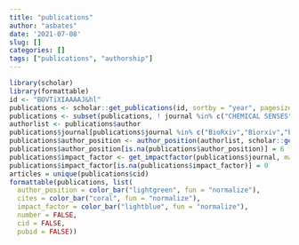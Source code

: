 ```yaml
---
title: "publications"
author: "asbates"
date: '2021-07-08'
slug: []
categories: []
tags: ["publications", "authorship"]
---
```


```r
library(scholar)
library(formattable)
id <- "BOVTiXIAAAAJ&hl"
publications <- scholar::get_publications(id, sortby = "year", pagesize = 100, flush = TRUE)
publications <- subset(publications, ! journal %in% c("CHEMICAL SENSES","University of Cambridge",""))
authorlist <- publications$author
publications$journal[publications$journal %in% c("BioRxiv","Biorxiv","biorxiv")] <- "bioRxiv"
publications$author_position <- author_position(authorlist, scholar::get_profile(id)$name)$Position
publications$author_position[is.na(publications$author_position)] = 6
publications$impact_factor <- get_impactfactor(publications$journal, max.distance = 0.05)$ImpactFactor
publications$impact_factor[is.na(publications$impact_factor)] = 0
articles = unique(publications$cid)
formattable(publications, list(
  author_position = color_bar("lightgreen", fun = "normalize"),
  cites = color_bar("coral", fun = "normalize"),
  impact_factor = color_bar("lightblue", fun = "normalize"),
  number = FALSE,
  cid = FALSE,
  pubid = FALSE))
```
